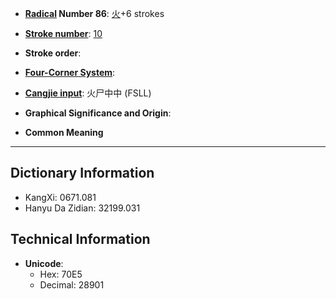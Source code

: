 * '''[[Wiktionary:Chinese radical index| Radical]] Number 86''': [[Wiktionary:Chinese radical index 火|火]]+6 strokes

* '''[[Wiktionary:Chinese total strokes index|Stroke number]]''': [[Wiktionary:Chinese total strokes index 10|10]]

* '''Stroke order''': 

* '''[[Wiktionary:Chinese four corner index|Four-Corner System]]''': 

* '''[[Wiktionary:Chinese Cangjie index|Cangjie input]]''': 火尸中中 (FSLL)

* '''Graphical Significance and Origin''': 

* '''Common Meaning'''

----

== Dictionary Information ==

* KangXi: 0671.081
* Hanyu Da Zidian: 32199.031

== Technical Information ==

* '''Unicode''':
** Hex: 70E5
** Decimal: 28901